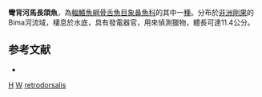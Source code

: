 {{Speciesbox 
| taxon = Hippopotamyrus retrodorsalis
| status = DD
| status_system = IUCN3.1
| authority = [[Nichols|Nichols]] & [[Griscom|Griscom]], 1917
| synonyms = *''Marcusenius retrodorsalis''<br /><small>Nichols & Griscom, 1917</small>
}}

'''彎背河馬長頜魚'''，為[[輻鰭魚綱|輻鰭魚綱]][[骨舌魚目|骨舌魚目]][[象鼻魚科|象鼻魚科]]的其中一[[種|種]]。分布於[[非洲|非洲]][[剛果|剛果]]的Bima河流域，棲息於水底，具有發電器官，用來偵測獵物，體長可達11.4公分。

==参考文献==
*{{FishBase_species|genus=Hippopotamyrus|species=retrodorsalis|year=2011|month=12}}
{{Taxonbar}}

[[Category:1917年描述的鱼类|H]]
[[Category:IUCN红色名录数据缺乏物种|W]]
[[Category:河馬長頜魚屬|retrodorsalis]]